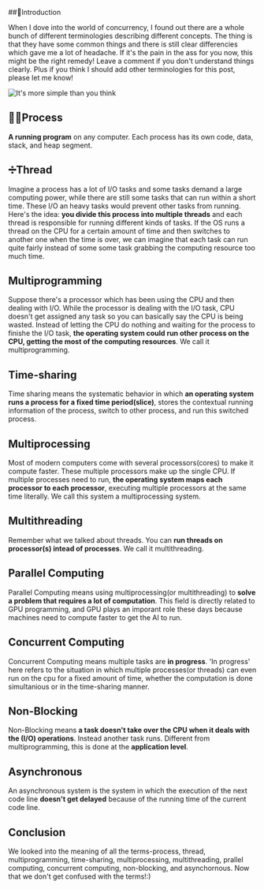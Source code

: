##🐾Introduction

When I dove into the world of concurrency, I found out there are a whole bunch of different terminologies describing different concepts. The thing is that they have some common things and there is still clear differencies which gave me a lot of headache. If it's the pain in the ass for you now, this might be the right remedy! Leave a comment if you don't understand things clearly. Plus if you think I should add other terminologies for this post, please let me know!


![It's more simple than you think](https://dev-to-uploads.s3.amazonaws.com/uploads/articles/bfrbcadss4eu75cicsog.gif)

## 🚣‍♂️Process

**A running program** on any computer. Each process has its own code, data, stack, and heap segment.

## ➗Thread

Imagine a process has a lot of I/O tasks and some tasks demand a large computing power, while there are still some tasks that can run within a short time. These I/O an heavy tasks would prevent other tasks from running. Here's the idea: **you divide this process into multiple threads** and each thread is responsible for running different kinds of tasks. If the OS runs a thread on the CPU for a certain amount of time and then switches to another one when the time is over, we can imagine that each task can run quite fairly instead of some some task grabbing the computing resource too much time.

## Multiprogramming
Suppose there's a processor which has been using the CPU and then dealing with I/O. While the processor is dealing with the I/O task, CPU doesn't get assigned any task so you can basically say the CPU is being wasted. Instead of letting the CPU do nothing and waiting for the process to finishe the I/O task, **the operating system could run other process on the CPU, getting the most of the computing resources**. We call it multiprogramming.

## Time-sharing
Time sharing means the systematic behavior in which **an operating system runs a process for a fixed time period(slice)**, stores the contextual running information of the process, switch to other process, and run this switched process.

## Multiprocessing
Most of modern computers come with several processors(cores) to make it compute faster. These multiple processors make up the single CPU. If multiple processes need to run, **the operating system maps each processor to each processor**, executing multiple processors at the same time literally. We call this system a multiprocessing system.

## Multithreading
Remember what we talked about threads. You can **run threads on processor(s) intead of processes**. We call it multithreading.

## Parallel Computing
Parallel Computing means using multiprocessing(or multithreading) to **solve a problem that requires a lot of computation**. This field is directly related to GPU programming, and GPU plays an imporant role these days because machines need to compute faster to get the AI to run.

## Concurrent Computing
Concurrent Computing means multiple tasks are **in progress**. 'In progress' here refers to the situation in which multiple processes(or threads) can even run on the cpu for a fixed amount of time, whether the computation is done simultanious or in the time-sharing manner.

## Non-Blocking
Non-Blocking means **a task doesn't take over the CPU when it deals with the (I/O) operations**. Instead another task runs. Different from multiprogramming, this is done at the **application level**.

## Asynchronous
An asynchronous system is the system in which the execution of the next code line **doesn't get delayed** because of the running time of the current code line.

## Conclusion
We looked into the meaning of all the terms-process, thread, multiprogramming, time-sharing, multiprocessing, multithreading, prallel computing, concurrent computing, non-blocking, and asynchornous. Now that we don't get confused with the terms!:)

